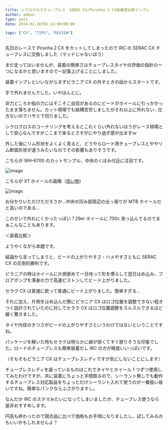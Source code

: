---
title: シクロクロスチューブレス　SERAC CX/Piranha 2 CX装着感比較インプレ
author: admin
type: post
date: 2014-02-26T05:14:00+00:00

tags: ["CX", "TIPS", "REVIEW"]
---

先日のレースで Piranha 2 CX をカットしてしまったので IRC の SERAC CX チューブレスに交換しました（マッドじゃないほう）

まだ走ってはいませんが、装着の簡単さはチューブレスタイヤの評価の指針の一つになるかと思いますので一記事上げることにしました。

装着インプレといいながらまずピラニア CX の外すときの話からスタートです。

手で外れませんでした。いやほんとに。

非力どころか指の力にはそこそこ自信があるのにビードがホイールに引っかかったまま落ちません。カット現場でも結構苦労しましたがそれ以上に外れない…仕方ないのでハサミで切りました。

シクロクロスのコーナリングを考えるとこれくらい外れないほうがレース現場として安心なんですがここまで来るとさすがにやり過ぎ感が出ますｗ

外した後にリム形状をよくよく見ると、どうやらロード用チューブレスとややリム断面形状が違うみたいなのでその影響もありそうです。

こちらが WH-6700 のカットサンプル、中央のくぼみ付近に注目です。

![image](./6700-5.jpg)

こちらが XT ホイールの画像（<a href="http://blogs.yahoo.co.jp/guest_syu/10113189.html" target="_blank">拾い物</a>）

![image](./img_0.jpg)

お分かりいただけただろうか…中央の凹み部周辺の出っ張りが MTB ホイールだと高いのである…

このせいで外れにくかったっぽい？29er ホイールに 700c 突っ込んでるのでまぁこんなこともあります。

＜装着比較＞

ようやくながら本題です。

結論から言ってしまうと、ビードの上がりやすさ・ハメやすさともに SERAC CX の圧倒的勝利です。

ピラニアの時はホイールに片側嵌めて一日待って形を慣らして翌日はめ込み、フロアポンプを渾身の力で高速ピストンしてビード上がりました。

セラク CX は普通に嵌って普通にビード上がりました。簡単すぎる…

それに加え、片側をはめ込んだ際にピラニア CX はロゴ位置を調整できない程きつく設計されていたのに対してセラク CX はロゴ位置調整をスルスルできるほど緩く驚きました。

タイヤ内径のきつさがビードの上がりやすさというわけではないということですね。

パッケージを解いた時もセラクは明らかに癖が弱くてすぐ嵌りそうな印象でした。ロードのチューブレスも簡単装着だし IRC の方が精度いいっぽいです。

（そもそもピラニア CX はチューブレスレディですが気にしないことにします）

チューブレスレディを謳っているものはこれでタイヤとホイール 1 つずつ使用してみたわけですが、共に装着にちょっと手間取るので、シーラント無しでも動作するチューブレス対応製品をちょっとだけシーラント入れて使うのが一番扱い易いですね。簡単なパンクならふさがりますし。

なんだか IRC のステマみたいになってしまいましたが、チューブレス使うなら是非おすすめします。

円高も終わったので競合品に比べて価格もお手頃になりましたし、試してみるのもいいかもしれませんよ？

<linkBox
  isAmazonLink
  url="http://www.amazon.co.jp/exec/obidos/ASIN/B00QHS8BQE/gensobunya-22/ref=nosim/"
/>
